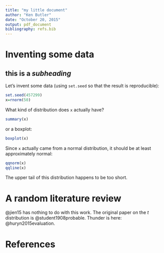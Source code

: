 ```yaml
---
title: "my little document"
author: "Ken Butler"
date: "October 20, 2015"
output: pdf_document
bibliography: refs.bib
---
```


Inventing some data
===================

this is a *subheading*
------------------------


Let's invent some data (using `set.seed` so that the result is reproducible):

```r
set.seed(457299)
x=rnorm(50)
```

What kind of distribution does `x` actually have?

```r
summary(x)
```

or a boxplot:

```r
boxplot(x)
```


Since `x` actually came from a normal distribution, it should be at least approximately normal:

```r
qqnorm(x)
qqline(x)
```

The upper tail of this distribution happens to be too short.

A random literature review
==========================

@jien15 has nothing to do with this work. The original paper on the $t$ distribution is @student1908probable. Thunder is here: @huryn2015evaluation.

References
==========
